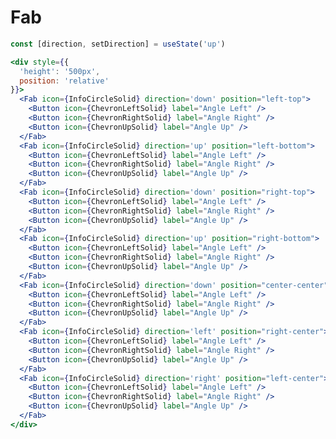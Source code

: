 
# Fab

<Documenter component={Fab}>

```jsx preview
const [direction, setDirection] = useState('up')

<div style={{
  'height': '500px',
  position: 'relative'
}}>
  <Fab icon={InfoCircleSolid} direction='down' position="left-top">
    <Button icon={ChevronLeftSolid} label="Angle Left" />
    <Button icon={ChevronRightSolid} label="Angle Right" />
    <Button icon={ChevronUpSolid} label="Angle Up" />
  </Fab>
  <Fab icon={InfoCircleSolid} direction='up' position="left-bottom">
    <Button icon={ChevronLeftSolid} label="Angle Left" />
    <Button icon={ChevronRightSolid} label="Angle Right" />
    <Button icon={ChevronUpSolid} label="Angle Up" />
  </Fab>
  <Fab icon={InfoCircleSolid} direction='down' position="right-top">
    <Button icon={ChevronLeftSolid} label="Angle Left" />
    <Button icon={ChevronRightSolid} label="Angle Right" />
    <Button icon={ChevronUpSolid} label="Angle Up" />
  </Fab>
  <Fab icon={InfoCircleSolid} direction='up' position="right-bottom">
    <Button icon={ChevronLeftSolid} label="Angle Left" />
    <Button icon={ChevronRightSolid} label="Angle Right" />
    <Button icon={ChevronUpSolid} label="Angle Up" />
  </Fab>
  <Fab icon={InfoCircleSolid} direction='down' position="center-center">
    <Button icon={ChevronLeftSolid} label="Angle Left" />
    <Button icon={ChevronRightSolid} label="Angle Right" />
    <Button icon={ChevronUpSolid} label="Angle Up" />
  </Fab>
  <Fab icon={InfoCircleSolid} direction='left' position="right-center">
    <Button icon={ChevronLeftSolid} label="Angle Left" />
    <Button icon={ChevronRightSolid} label="Angle Right" />
    <Button icon={ChevronUpSolid} label="Angle Up" />
  </Fab>
  <Fab icon={InfoCircleSolid} direction='right' position="left-center">
    <Button icon={ChevronLeftSolid} label="Angle Left" />
    <Button icon={ChevronRightSolid} label="Angle Right" />
    <Button icon={ChevronUpSolid} label="Angle Up" />
  </Fab>
</div>
```

</Documenter>

